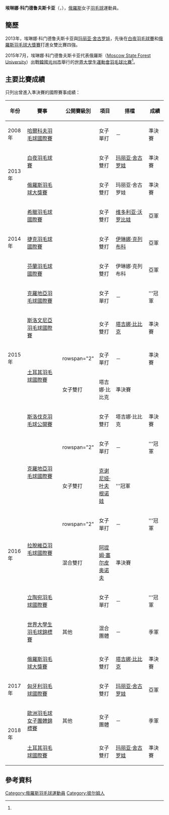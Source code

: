 {{noteTA|G1=Badminton}}
{{Infobox 羽球選手
| playername              = 埃琳娜·科门德鲁夫斯卡亚<br/>{{lang|ru|Елена Комендровская}}<br/><small>({{lang|en|Elena Komendrovskaja}})</small>
| image                   = 
| size                    = 
| caption                 = 
| birth_name              = {{lang|ru|КОМЕНДРОВСКАЯ<br/>Елена Сергеевна}}<ref name="infosport">{{cite web|title=Личные данные|url=http://www.infosport.ru/person/badminton/komendrovskaya-elena-sergeevna|website=infosport.ru|access-date=2016-02-06|archive-date=2018-03-12|archive-url=https://web.archive.org/web/20180312071304/http://infosport.ru/person/badminton/komendrovskaya-elena-sergeevna|dead-url=no}}{{ru}}</ref>
| date_of_birth           = {{birth_date_and_age|1991|5|19}}<ref name="gwangju">{{cite web|title=Biography Overview - Elena KOMENDROVSKAYA|url=http://www.gwangju2015.com/IRS/eng/zb/engzb_badminton_biography_overview_n6304470_elena_komendrovskaya.htm|publisher=2015 Gwangju Summer Universiade Organizing Committee|deadurl=yes|archiveurl=https://web.archive.org/web/20150920063616/http://www.gwangju2015.com/IRS/eng/zb/engzb_badminton_biography_overview_n6304470_elena_komendrovskaya.htm|archivedate=2015-09-20}}{{en}}</ref>
| place_of_birth          = [[彼爾姆市|彼爾姆市]]<ref name="infosport"/>
| height                  = 
| weight                  = 
| event                   = 女子單打、女子雙打、混合雙打
| country                 = {{RUS}}
| years_active            = 
| handedness              = 
| coach                   = 
| highest_ranking         = 第58位（女雙-[[伊琳娜·克列布科|克列布科]]）
| date_of_highest_ranking = 2015年4月9日<ref name="ranking">[http://bwfcontent.tournamentsoftware.com/ranking/player.aspx?id=8745&player=109104 BWF World Ranking - Ranking of Elena KOMENDROVSKAJA (36996)]{{en}}</ref>
| current_ranking         = 第119位（女單）<br/>第58位（女雙-[[伊琳娜·克列布科|克列布科]]）<br/>第402位（女雙-[[维多利亚·沃罗比娃|沃罗比娃]]）<br/>第330位（混雙-[[IIya_Zdanov|Zdanov]]）<br/>第827位（混雙-[[尼古拉·尼科拉恩科|尼科拉恩科]]）
| date_of_current_ranking = 2015年4月9日<ref>[http://bwfcontent.tournamentsoftware.com/ranking/category.aspx?id=8745&category=473 BWF World Ranking - BWF世界排名榜 (4/9/2015) - Women's singles]{{en}}</ref><ref>[http://bwfcontent.tournamentsoftware.com/ranking/category.aspx?id=8745&category=475 BWF World Ranking - BWF世界排名榜 (4/9/2015) - Women's doubles] {{Wayback|url=http://bwfcontent.tournamentsoftware.com/ranking/category.aspx?id=8745&category=475 |date=20200224235924 }}{{en}}</ref><ref>[http://bwfcontent.tournamentsoftware.com/ranking/category.aspx?id=8745&category=476 BWF World Ranking - BWF世界排名榜 (4/9/2015) - Mixed doubles] {{Wayback|url=http://bwfcontent.tournamentsoftware.com/ranking/category.aspx?id=8745&category=476 |date=20200224235928 }}{{en}}</ref>
| played                  = 45勝–39負（女單）<br/>32勝–29負（女雙）<br/>4勝–7負（混雙）
| titles                  = 
| bwf_profile             = F18E3300-304E-4900-81D4-A61B00477BCE
| bwf_id                  = 36996
| updated                 = 2015年4月14日
}}
{{MedalTableTop}}
{{MedalSport | 女子[[羽毛球|羽毛球]]}}
{{MedalCountry | {{RUS}}}}
{{MedalCompetition | [[歐洲羽毛球男女子團體錦標賽|歐洲羽毛球男女子團體錦標賽]]}}
{{MedalBronze| [[2018年歐洲羽毛球女子團體錦標賽|2018年 喀山]] | 女子團體 }}
{{MedalCompetition | [[世界大學生羽毛球錦標賽|世界大學生羽毛球錦標賽]]}}
{{MedalBronze| [[2016年世界大學生羽毛球錦標賽|2016年 拉緬斯科耶]] | 混合團體 }}
{{MedalBottom}}
'''埃琳娜·科门德鲁夫斯卡亚'''（{{lang-ru|'''Елена Комендровская'''}}，{{bd|1991年|5月19日||}}），[[俄羅斯|俄羅斯]]女子[[羽毛球|羽毛球]]運動員。

==簡歷==
2013年，埃琳娜·科门德鲁夫斯卡亚與[[玛丽亚·舍古罗娃|玛丽亚·舍古罗娃]]，先後在[[2013年白夜羽毛球賽|白夜羽毛球賽]]和[[2013年俄羅斯羽毛球大獎賽|俄羅斯羽毛球大獎賽]]打進女雙比賽四強。

2015年7月，埃琳娜·科门德鲁夫斯卡亚代表俄羅斯（[[Moscow_State_Forest_University|Moscow State Forest University]]）出戰[[韓國|韓國]][[光州市|光州市]]舉行的[[2015年夏季世界大學生運動會|世界大學生運動會]][[2015年夏季世界大學生運動會羽球比賽|羽毛球比賽]]<ref name="gwangju"/>。

==主要比賽成績==
只列出曾進入準決賽的國際賽事成績：
{| class=wikitable style="text-align:center; font-size:small;" 
!width="50"|年份
!width="180"|賽事
!width="80"|公開賽級別
!width="60"|項目
!width="150"|搭檔
!width="50"|成績
|-
!rowspan="1"|2008年
|[[2008年哈爾科夫羽毛球國際賽|哈爾科夫羽毛球國際賽]]
|{{BWFIS}}
|女子單打
|－
|bgcolor="#b8860b"|準決賽
|-
!rowspan="2"|2013年
|[[2013年白夜羽毛球賽|白夜羽毛球賽]]
|{{BWFIC}}
|女子雙打
|[[玛丽亚·舍古罗娃|玛丽亚·舍古罗娃]]
|bgcolor="#b8860b"|準決賽
|-
|[[2013年俄羅斯羽毛球大獎賽|俄羅斯羽毛球大獎賽]]
|{{BWFGP}}
|女子雙打
|玛丽亚·舍古罗娃
|bgcolor="#b8860b"|準決賽
|-
!rowspan="3"|2014年
|[[2014年希臘羽毛球國際賽|希臘羽毛球國際賽]]
|{{BWFIS}}
|女子雙打
|[[维多利亚·沃罗比娃|维多利亚·沃罗比娃]]
|bgcolor="silver"|亞軍
|-
|[[2014年捷克羽毛球國際賽|捷克羽毛球國際賽]]
|{{BWFIC}}
|女子雙打
|[[伊琳娜·克列布科|伊琳娜·克列布科]]
|bgcolor="silver"|亞軍
|-
|[[2014年芬蘭羽毛球國際賽|芬蘭羽毛球國際賽]]
|{{BWFIS}}
|女子雙打
|伊琳娜·克列布科
|bgcolor="silver"|亞軍
|-
!rowspan="5"|2015年
|[[2015年克羅地亞羽毛球國際賽|克羅地亞羽毛球國際賽]]
|{{BWFIS}}
|女子單打
|－
|bgcolor="gold"|'''冠軍
|-
|[[2015年斯洛文尼亞羽毛球國際賽|斯洛文尼亞羽毛球國際賽]]
|{{BWFIS}}
|女子雙打
|[[塔吉娜·比比克|塔吉娜·比比克]]
|bgcolor="#b8860b"|準決賽
|-
|rowspan="2"|[[2015年土耳其羽毛球國際賽|土耳其羽毛球國際賽]]
|rowspan="2" {{BWFIS}}
|女子單打
|－
|bgcolor="#b8860b"|準決賽
|-
|女子雙打
|塔吉娜·比比克
|bgcolor="#b8860b"|準決賽
|-
|[[2015年斯洛伐克羽毛球公開賽|斯洛伐克羽毛球公開賽]]
|{{BWFFS}}
|女子雙打
|塔吉娜·比比克
|bgcolor="#b8860b"|準決賽
|-
!rowspan="7"|2016年
|rowspan="2"|[[2016年克羅地亞羽毛球國際賽|克羅地亞羽毛球國際賽]]
|rowspan="2" {{BWFFS}}
|女子單打
|－
|bgcolor="gold"|'''冠軍
|-
|女子雙打
|[[克谢尼娅·叶夫根诺娃|克谢尼娅·叶夫根诺娃]]
|bgcolor="gold"|'''冠軍
|-
|rowspan="2"|[[2016年拉脫維亞羽毛球國際賽|拉脫維亞羽毛球國際賽]]
|rowspan="2" {{BWFFS}}
|女子單打
|－
|bgcolor="gold"|'''冠軍
|-
|混合雙打
|[[阿提姆·塞尔皮奥诺夫|阿提姆·塞尔皮奥诺夫]]
|bgcolor="#b8860b"|準決賽
|-
|[[2016年立陶宛羽毛球國際賽|立陶宛羽毛球國際賽]]
|{{BWFFS}}
|女子單打
|－
|bgcolor="gold"|'''冠軍
|-
|[[2016年世界大學生羽毛球錦標賽|世界大學生羽毛球錦標賽]]
|其他
|混合團體
|－
|bgcolor="#b8860b"|季軍
|-
|[[2016年俄羅斯羽毛球大獎賽|俄羅斯羽毛球大獎賽]]
|{{BWFGP}}
|女子雙打
|[[塔吉娜·比比克|塔吉娜·比比克]]
|bgcolor="#b8860b"|準決賽
|-
!rowspan="1"|2017年
|[[2017年匈牙利羽毛球國際賽|匈牙利羽毛球國際賽]]
|{{BWFIC}}
|女子雙打
|[[玛丽亚·舍古罗娃|玛丽亚·舍古罗娃]]
|bgcolor="silver"|亞軍
|-
!rowspan="2"|2018年
|[[2018年歐洲羽毛球女子團體錦標賽|歐洲羽毛球女子團體錦標賽]]
|其他
|女子團體
|－
|bgcolor="#b8860b"|季軍
|-
|[[2018年土耳其羽毛球國際賽|土耳其羽毛球國際賽]]
|{{BWFIS}}
|女子雙打
|[[玛丽亚·舍古罗娃|玛丽亚·舍古罗娃]]
|bgcolor="#b8860b"|準決賽
|}
{{BWF賽事級別索引}}

==參考資料==
{{Reflist}}

{{DEFAULTSORT:Komendrovskaja, Elena}}
[[Category:俄羅斯羽毛球運動員|Category:俄羅斯羽毛球運動員]]
[[Category:彼尔姆人|Category:彼尔姆人]]